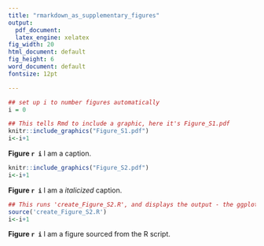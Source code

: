 ```yaml
---
title: "rmarkdown_as_supplementary_figures"
output:
  pdf_document:
  latex_engine: xelatex
fig_width: 20
html_document: default
fig_height: 6
word_document: default
fontsize: 12pt

---
```



```r
## set up i to number figures automatically
i = 0
```



```r
## This tells Rmd to include a graphic, here it's Figure_S1.pdf
knitr::include_graphics("Figure_S1.pdf")
i<-i+1
```
**Figure `r i`**
I am a caption.

\newpage
```r
knitr::include_graphics("Figure_S2.pdf")
i<-i+1
```
**Figure `r i`**
I am a *italicized* caption.


\newpage
```r
## This runs 'create_Figure_S2.R', and displays the output - the ggplot figure
source('create_Figure_S2.R')
i<-i+1
```

**Figure `r i`**
I am a figure sourced from the R script.